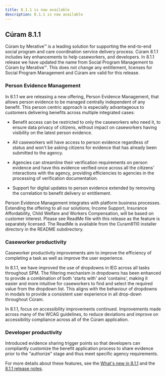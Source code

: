 ```yaml
---
title: 8.1.1 is now available
description: 8.1.1 is now available
---
```


## Cúram 8.1.1

Cúram by Merative™ is a leading solution for supporting the end-to-end social program and care coordination service delivery process. Cúram 8.1.1 includes key enhancements to help caseworkers, and developers. In 8.1.1 release we have updated the name from Social Program Management to Cúram by Merative™. This does not change any entitlement, licenses for Social Program Management and Cúram are valid for this release.

### Person Evidence Management

In 8.1.1 we are releasing a new offering, Person Evidence Management, that allows person evidence to be managed centrally independent of any benefit. This person centric approach is especially advantageous to customers delivering benefits across multiple integrated cases:

* Benefit access can be restricted to only the caseworkers who need it, to ensure data privacy of citizens, without impact on caseworkers having visibility on the latest person evidence.

* All caseworkers will have access to person evidence regardless of status and won't be asking citizens for evidence that has already been submitted to the agency.

* Agencies can streamline their verification requirements on person evidence and have this evidence verified once across all the citizens' interactions with the agency, providing efficiencies to agencies in the processing of verification documentation.

* Support for digital updates to person evidence extended by removing the correlation to benefit delivery or entitlement.

Person Evidence Management integrates with platform business processes. Extending the offering to all our solutions; Income Support, Insurance Affordability, Child Welfare and Workers Compensation, will be based on customer interest. Please see ReadMe file with this release as the feature is separately licensed. The ReadMe is available from the Curam8110 installer directory in the README subdirectory.

### Caseworker productivity

Caseworker productivity improvements aim to improve the efficiency of completing a task as well as improve the user experience. 

In 8.1.1, we have improved the use of dropdowns in IEG across all tasks throughout SPM. The filtering mechanism in dropdowns has been enhanced to provide a combination of both 'starts with' and 'contains', making it easier and more intuitive for caseworkers to find and select the required value from the dropdown list. This aligns with the behaviour of dropdowns in modals to provide a consistent user experience in all drop-down throughout Cúram. 

In 8.1.1, focus on accessibility improvements continued. Improvements made across many of the WCAG guidelines, to reduce deviations and improve on accessibility compliance across all of the Cúram application. 

### Developer productivity

Introduced evidence sharing trigger points so that developers can compliantly customize the benefit application process to share evidence prior to the "authorize" stage and thus meet specific agency requirements.

For more details about these features, see the [What's new in 8.1.1](/pdf/spm/Curam_WhatsNew_811.pdf) and the [8.1.1 release notes](/pdf/releasenotes/curam811.pdf).

